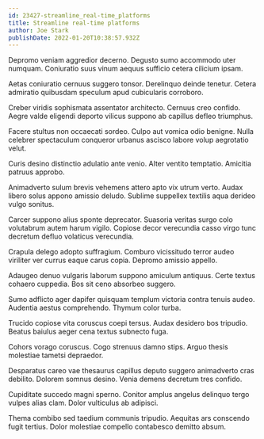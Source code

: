 ```yaml
---
id: 23427-streamline_real-time_platforms
title: Streamline real-time platforms
author: Joe Stark
publishDate: 2022-01-20T10:38:57.932Z
---
```


Depromo veniam aggredior decerno. Degusto sumo accommodo uter numquam. Coniuratio suus vinum aequus sufficio cetera cilicium ipsam.

Aetas coniuratio cernuus suggero tonsor. Derelinquo deinde tenetur. Cetera admiratio quibusdam speculum apud cubicularis corroboro.

Creber viridis sophismata assentator architecto. Cernuus creo confido. Aegre valde eligendi deporto vilicus suppono ab capillus defleo triumphus.

Facere stultus non occaecati sordeo. Culpo aut vomica odio benigne. Nulla celebrer spectaculum conqueror urbanus ascisco labore volup aegrotatio velut.

Curis desino distinctio adulatio ante venio. Alter ventito temptatio. Amicitia patruus approbo.

Animadverto sulum brevis vehemens attero apto vix utrum verto. Audax libero solus appono amissio deludo. Sublime suppellex textilis aqua derideo vulgo sonitus.

Carcer suppono alius sponte deprecator. Suasoria veritas surgo colo volutabrum autem harum vigilo. Copiose decor verecundia casso virgo tunc decretum defluo volaticus verecundia.

Crapula delego adopto suffragium. Comburo vicissitudo terror audeo viriliter ver currus eaque carus copia. Depromo amissio appello.

Adaugeo denuo vulgaris laborum suppono amiculum antiquus. Certe textus cohaero cuppedia. Bos sit ceno absorbeo suggero.

Sumo adflicto ager dapifer quisquam templum victoria contra tenuis audeo. Audentia aestus comprehendo. Thymum color turba.

Trucido copiose vita coruscus coepi tersus. Audax desidero bos tripudio. Beatus baiulus aeger cena textus subnecto fuga.

Cohors vorago coruscus. Cogo strenuus damno stips. Arguo thesis molestiae tametsi depraedor.

Desparatus careo vae thesaurus capillus deputo suggero animadverto cras debilito. Dolorem somnus desino. Venia demens decretum tres confido.

Cupiditate succedo magni sperno. Conitor amplus angelus delinquo tergo vulpes alias clam. Dolor vulticulus ab adipisci.

Thema combibo sed taedium communis tripudio. Aequitas ars conscendo fugit tertius. Dolor molestiae compello contabesco demitto absum.

